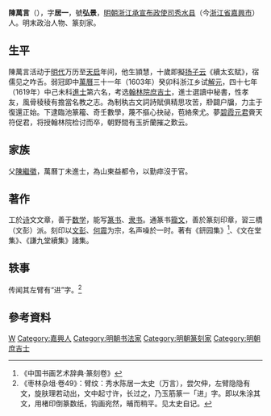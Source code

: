 {{Otheruses|other=名为陳萬言的其他人物|陳萬言}}

'''陳萬言'''（{{bd|？||？||}}），字'''居一'''，號'''弘景'''，[[明朝|明朝]][[浙江承宣布政使司|浙江承宣布政使司]][[秀水县|秀水县]]（今[[浙江省|浙江省]][[嘉興市|嘉興市]]）人。明末政治人物、篆刻家。

==生平==
陳萬言活动于[[明代|明代]]万历至[[天启|天启]]年间，他生頴慧，十歲即擬[[扬子云|扬子云]]《續太玄賦》，宿儒见之咋舌。弱冠即中[[萬曆|萬曆]]三十一年（1603年）癸卯科浙江乡试[[解元|解元]]，四十七年（1619年）中己未科[[進士|進士]]第六名，考选[[翰林院|翰林院]][[庶吉士|庶吉士]]，進士選讀中秘書，性孝友，風骨稜稜有擔當名教之志。為制秇古文詞詩賦俱精思攻苦，剙闢户牖，力主于復還正始。下逮臨池篆籕、奇壬數學，蔑不摳心抉祕，苞絡衆尤。夢[[碧霞元君|碧霞元君]]賫天符促君，将授翰林院检讨而卒，朝野間有玉折蘭摧之歎云。

== 家族 ==
父[[陳繼徵|陳繼徵]]，萬曆丁未進士，為山東益都令，以勤瘁沒于官。

==著作==
工於[[诗|诗]]文文章，善于[[数学|数学]]，能写[[篆书|篆书]]、[[隶书|隶书]]。通篆书[[籀文|籀文]]，善於篆刻印章，習三橋（文彭）派。刻印以[[文彭|文彭]]、[[何震_(明朝)|何震]]为宗，名声噪於一时。著有《鈃园集》<ref>《中国书画艺术辞典·篆刻卷》</ref>、《文在堂集》、《謙九堂續集》諸集。

== 轶事 ==
传闻其左臂有“进”字。<ref>《枣林杂俎·卷49》：臂纹：秀水陈居一太史（万言），尝欠伸，左臂隐隐有文，旋肤理若动出，文中起寸许，长过之，乃玉筋篆一「进」字。即以朱涂其文，用楮印倒篆数纸，钩画宛然，晡而稍平。见太史自记。</ref>

== 參考資料 ==
{{reflist}}

{{萬曆四十七年己未科殿試金榜}}

{{Authority control}}

{{DEFAULTSORT:Chen陈}}
[[Category:陈姓|W]]
[[Category:嘉興人|Category:嘉興人]]
[[Category:明朝书法家|Category:明朝书法家]]
[[Category:明朝篆刻家|Category:明朝篆刻家]]
[[Category:明朝庶吉士|Category:明朝庶吉士]]